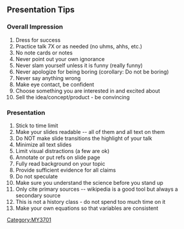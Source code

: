 [[Category:MY3701]]

==Presentation Tips==
===Overall Impression ===
# Dress for success
# Practice talk 7X or as needed (no uhms, ahhs, etc.)
# No note cards or notes
# Never point out your own ignorance
# Never slam yourself unless it is funny (really funny)
# Never apologize for being boring (corollary: Do not be boring)
# Never say anything wrong
# Make eye contact, be confident
# Choose something you are interested in and excited about
# Sell the idea/concept/product - be convincing

=== Presentation ===
# Stick to time limit
# Make your slides readable -- all of them and all text on them
# Do NOT make slide transitions the highlight of your talk
# Minimize all text slides
# Limit visual distractions (a few are ok)
# Annotate or put refs on slide page
# Fully read background on your topic
# Provide sufficient evidence for all claims
# Do not speculate
# Make sure you understand the science before you stand up
# Only cite primary sources -- wikipedia is a good tool but always a secondary source
# This is not a history class - do not spend too much time on it
# Make your own equations so that variables are consistent